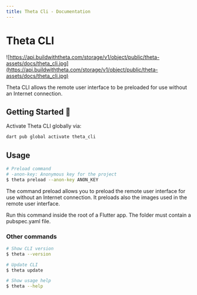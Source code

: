 ```yaml
---
title: Theta Cli - Documentation
---
```


# Theta CLI

![https://api.buildwiththeta.com/storage/v1/object/public/theta-assets/docs/theta_cli.jpg](https://api.buildwiththeta.com/storage/v1/object/public/theta-assets/docs/theta_cli.jpg)

Theta CLI allows the remote user interface to be preloaded for use without an Internet connection.

## Getting Started 🚀

Activate Theta CLI globally via:

```sh
dart pub global activate theta_cli
```

## Usage

```sh
# Preload command
# -anon-key: Anonymous key for the project
$ theta preload --anon-key ANON_KEY
```

The command preload allows you to preload the remote user interface for use without an Internet connection. It preloads also the images used in the remote user interface.

Run this command inside the root of a Flutter app. The folder must contain a pubspec.yaml file.

### Other commands 

```sh
# Show CLI version
$ theta --version

# Update CLI
$ theta update

# Show usage help
$ theta --help
```
